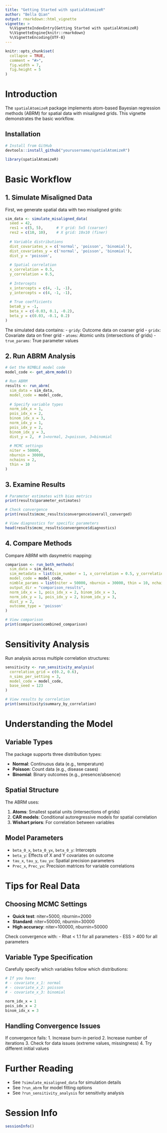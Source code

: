 ```yaml
---
title: "Getting Started with spatialAtomizeR"
author: "Bella Qian"
output: rmarkdown::html_vignette
vignette: >
  %\VignetteIndexEntry{Getting Started with spatialAtomizeR}
  %\VignetteEngine{knitr::rmarkdown}
  %\VignetteEncoding{UTF-8}
---
```


```r
knitr::opts_chunk$set(
  collapse = TRUE,
  comment = "#>",
  fig.width = 7,
  fig.height = 5
)
```

# Introduction

The `spatialAtomizeR` package implements atom-based Bayesian regression methods (ABRM) for spatial data with misaligned grids. This vignette demonstrates the basic workflow.

## Installation

```r
# Install from GitHub
devtools::install_github("yourusername/spatialAtomizeR")
```

```r
library(spatialAtomizeR)
```

# Basic Workflow

## 1. Simulate Misaligned Data

First, we generate spatial data with two misaligned grids:

```r
sim_data <- simulate_misaligned_data(
  seed = 42,
  res1 = c(5, 5),      # Y grid: 5x5 (coarser)
  res2 = c(10, 10),    # X grid: 10x10 (finer)
  
  # Variable distributions
  dist_covariates_x = c('normal', 'poisson', 'binomial'),
  dist_covariates_y = c('normal', 'poisson', 'binomial'),
  dist_y = 'poisson',
  
  # Spatial correlation
  x_correlation = 0.5,
  y_correlation = 0.5,
  
  # Intercepts
  x_intercepts = c(4, -1, -1),
  y_intercepts = c(4, -1, -1),
  
  # True coefficients
  beta0_y = -1,
  beta_x = c(-0.03, 0.1, -0.2),
  beta_y = c(0.03, -0.1, 0.2)
)
```

The simulated data contains:
- `gridy`: Outcome data on coarser grid
- `gridx`: Covariate data on finer grid
- `atoms`: Atomic units (intersections of grids)
- `true_params`: True parameter values

## 2. Run ABRM Analysis

```r
# Get the NIMBLE model code
model_code <- get_abrm_model()

# Run ABRM
results <- run_abrm(
  sim_data = sim_data,
  model_code = model_code,
  
  # Specify variable types
  norm_idx_x = 1,
  pois_idx_x = 2,
  binom_idx_x = 3,
  norm_idx_y = 1,
  pois_idx_y = 2,
  binom_idx_y = 3,
  dist_y = 2,  # 1=normal, 2=poisson, 3=binomial
  
  # MCMC settings
  niter = 50000,
  nburnin = 30000,
  nchains = 2,
  thin = 10
)
```

## 3. Examine Results

```r
# Parameter estimates with bias metrics
print(results$parameter_estimates)

# Check convergence
print(results$mcmc_results$convergence$overall_converged)

# View diagnostics for specific parameters
head(results$mcmc_results$convergence$diagnostics)
```

## 4. Compare Methods

Compare ABRM with dasymetric mapping:

```r
comparison <- run_both_methods(
  sim_data = sim_data,
  sim_metadata = list(sim_number = 1, x_correlation = 0.5, y_correlation = 0.5),
  model_code = model_code,
  nimble_params = list(niter = 50000, nburnin = 30000, thin = 10, nchains = 2),
  output_dir = "comparison_results",
  norm_idx_x = 1, pois_idx_x = 2, binom_idx_x = 3,
  norm_idx_y = 1, pois_idx_y = 2, binom_idx_y = 3,
  dist_y = 2,
  outcome_type = 'poisson'
)

# View comparison
print(comparison$combined_comparison)
```

# Sensitivity Analysis

Run analysis across multiple correlation structures:

```r
sensitivity <- run_sensitivity_analysis(
  correlation_grid = c(0.2, 0.6),
  n_sims_per_setting = 3,
  model_code = model_code,
  base_seed = 123
)

# View results by correlation
print(sensitivity$summary_by_correlation)
```

# Understanding the Model

## Variable Types

The package supports three distribution types:

- **Normal**: Continuous data (e.g., temperature)
- **Poisson**: Count data (e.g., disease cases)
- **Binomial**: Binary outcomes (e.g., presence/absence)

## Spatial Structure

The ABRM uses:

1. **Atoms**: Smallest spatial units (intersections of grids)
2. **CAR models**: Conditional autoregressive models for spatial correlation
3. **Wishart priors**: For correlation between variables

## Model Parameters

- `beta_0_x`, `beta_0_yx`, `beta_0_y`: Intercepts
- `beta_y`: Effects of X and Y covariates on outcome
- `tau_x`, `tau_y`, `tau_yx`: Spatial precision parameters
- `Prec_x`, `Prec_yx`: Precision matrices for variable correlations

# Tips for Real Data

## Choosing MCMC Settings

- **Quick test**: niter=5000, nburnin=2000
- **Standard**: niter=50000, nburnin=30000
- **High accuracy**: niter=100000, nburnin=50000

Check convergence with:
- Rhat < 1.1 for all parameters
- ESS > 400 for all parameters

## Variable Type Specification

Carefully specify which variables follow which distributions:
```r
# If you have:
# - covariate_x_1: normal
# - covariate_x_2: poisson  
# - covariate_x_3: binomial

norm_idx_x = 1
pois_idx_x = 2
binom_idx_x = 3
```

## Handling Convergence Issues

If convergence fails:
1. Increase burn-in period
2. Increase number of iterations
3. Check for data issues (extreme values, missingness)
4. Try different initial values

# Further Reading

- See `?simulate_misaligned_data` for simulation details
- See `?run_abrm` for model fitting options
- See `?run_sensitivity_analysis` for sensitivity analysis

# Session Info

```r
sessionInfo()
```



